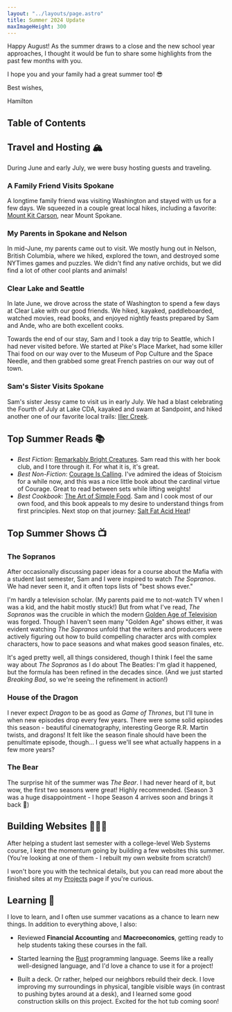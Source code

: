 ```yaml
---
layout: "../layouts/page.astro"
title: Summer 2024 Update
maxImageHeight: 300
---
```


<div class="mr-9">
Happy August! As the summer draws to a close and the new school year approaches, I thought it would be fun to share some highlights from the past few months with you.

I hope you and your family had a great summer too! 😎

<div class="text-right">
<p class="-mb-6">Best wishes,</p>
<p>Hamilton</p>
</div>
</div>


<CaptionedImage
  src={manito}
  alt="Hamilton and Sam at the gardens in Manito Park, in downtown Spokane."
  caption="Enjoying a beautiful summer evening with Sam at Manito Park."
  maxHeight={350}
/>

## Table of Contents

## Travel and Hosting 🏔️

During June and early July, we were busy hosting guests and traveling.

### A Family Friend Visits Spokane

A longtime family friend was visiting Washington and stayed with us for a few days. We squeezed in a couple great local hikes, including a favorite: [Mount Kit Carson](https://www.alltrails.com/ar/trail/us/washington/mount-kit-carson-trail), near Mount Spokane.


<CaptionedImage
  src={david}
  alt="A picturesque view from the top of Mount Kit Carson with Hamilton, Sam, and David in the foreground."
  caption="Greetings from the top of Mount Kit Carson!"
  maxHeight={350}
/>

### My Parents in Spokane and Nelson

In mid-June, my parents came out to visit. We mostly hung out in Nelson, British Columbia, where we hiked, explored the town, and destroyed some NYTimes games and puzzles. We didn't find any native orchids, but we did find a lot of other cool plants and animals!


<CaptionedImage
  src={nelson}
  alt="A picturesque view from the top of Pulpit's rock with my parents and Sam."
  caption="Nelson from the top of Pulpit's Rock - great hike!"
  maxHeight={400}
/>

### Clear Lake and Seattle

In late June, we drove across the state of Washington to spend a few days at Clear Lake with our good friends. We hiked, kayaked, paddleboarded, watched movies, read books, and enjoyed nightly feasts prepared by Sam and Ande, who are both excellent cooks.


<CaptionedImage
  src={clearLake}
  alt="A serene picture of Clear Lake at sunrise from the north shore."
  caption="Sunrise at Clear Lake. Mt. Rainier isn't fair away!"
  maxHeight={400}
/>

Towards the end of our stay, Sam and I took a day trip to Seattle, which I had never visited before. We started at Pike's Place Market, had some killer Thai food on our way over to the Museum of Pop Culture and the Space Needle, and then grabbed some great French pastries on our way out of town.


<CaptionedImage
  src={seattle}
  alt="Ham and Sam standing in Pike's Place Market, Seattle, with the Public Market Center sign behind us."
  maxHeight={350}
/>

### Sam's Sister Visits Spokane

Sam's sister Jessy came to visit us in early July. We had a blast celebrating the Fourth of July at Lake CDA, kayaked and swam at Sandpoint, and hiked another one of our favorite local trails: [Iller Creek](https://www.alltrails.com/ar/trail/us/washington/iller-creek-conservation-area-trail).


<CaptionedImage
  src={jessy}
  alt="Jessy, Sam, and Hamilton at the top of Iller Creek."
  caption=""
  maxHeight={400}
/>

## Top Summer Reads 📚

- _Best Fiction_: [Remarkably Bright Creatures](https://a.co/d/0VQd216). Sam read this with her book club, and I tore through it. For what it is, it's great.
- _Best Non-Fiction_: [Courage Is Calling](https://a.co/d/6L0WRbW). I've admired the ideas of Stoicism for a while now, and this was a nice little book about the cardinal virtue of Courage. Great to read between sets while lifting weights!
- _Best Cookbook_: [The Art of Simple Food](https://a.co/d/84mvHOq). Sam and I cook most of our own food, and this book appeals to my desire to understand things from first principles. Next stop on that journey: [Salt Fat Acid Heat](https://a.co/d/2ojRlja)!

## Top Summer Shows 📺

### The Sopranos

After occasionally discussing paper ideas for a course about the Mafia with a student last semester, Sam and I were inspired to watch _The Sopranos_. We had never seen it, and it often tops lists of "best shows ever."

I'm hardly a television scholar. (My parents paid me to not-watch TV when I was a kid, and the habit mostly stuck!) But from what I've read, _The Sopranos_ was the crucible in which the modern [Golden Age of Television](<https://en.wikipedia.org/wiki/Golden_Age_of_Television_(2000s%E2%80%93present)>) was forged. Though I haven't seen many "Golden Age" shows either, it was evident watching _The Sopranos_ unfold that the writers and producers were actively figuring out how to build compelling character arcs with complex characters, how to pace seasons and what makes good season finales, etc.

It's aged pretty well, all things considered, though I think I feel the same way about _The Sopranos_ as I do about The Beatles: I'm glad it happened, but the formula has been refined in the decades since. (And we just started _Breaking Bad_, so we're seeing the refinement in action!)

### House of the Dragon

I never expect _Dragon_ to be as good as _Game of Thrones_, but I'll tune in when new episodes drop every few years. There were some solid episodes this season - beautiful cinematography, interesting George R.R. Martin twists, and dragons! It felt like the season finale should have been the penultimate episode, though... I guess we'll see what actually happens in a few more years?

### The Bear

The surprise hit of the summer was _The Bear_. I had never heard of it, but wow, the first two seasons were great! Highly recommended. (Season 3 was a huge disappointment - I hope Season 4 arrives soon and brings it back 🤞)

## Building Websites 👨🏻‍💻

After helping a student last semester with a college-level Web Systems course, I kept the momentum going by building a few websites this summer. (You're looking at one of them - I rebuilt my own website from scratch!)

I won't bore you with the technical details, but you can read more about the finished sites at my [Projects](/projects) page if you're curious.

## Learning 🧠

I love to learn, and I often use summer vacations as a chance to learn new things. In addition to everything above, I also:

- Reviewed **Financial Accounting** and **Macroeconomics**, getting ready to help students taking these courses in the fall.

- Started learning the [Rust](https://www.rust-lang.org/) programming language. Seems like a really well-designed language, and I'd love a chance to use it for a project!

- Built a deck. Or rather, helped our neighbors rebuild their deck. I love improving my surroundings in physical, tangible visible ways (in contrast to pushing bytes around at a desk), and I learned some good construction skills on this project. Excited for the hot tub coming soon!
